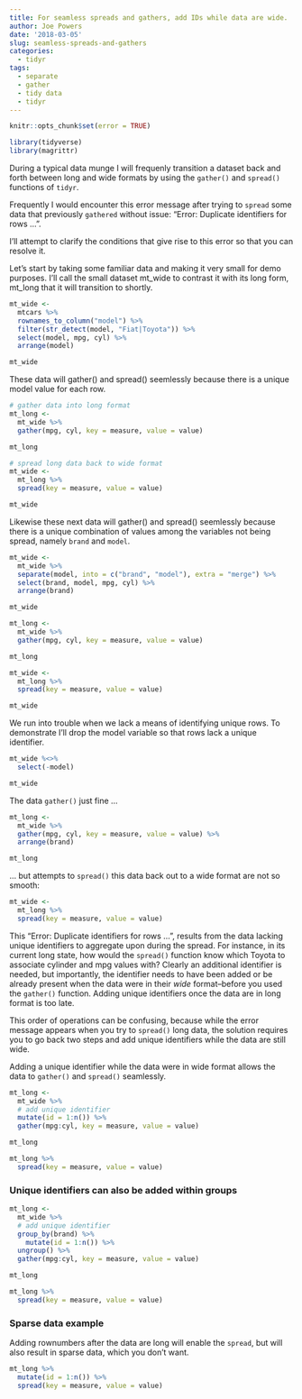 ```yaml
---
title: For seamless spreads and gathers, add IDs while data are wide.
author: Joe Powers
date: '2018-03-05'
slug: seamless-spreads-and-gathers
categories:
  - tidyr
tags:
  - separate
  - gather
  - tidy data
  - tidyr
---
```


```r
knitr::opts_chunk$set(error = TRUE)
```

```r
library(tidyverse)
library(magrittr)
```

During a typical data munge I will frequenly transition a dataset back and forth between long and wide formats by using the `gather()` and `spread()` functions of `tidyr`. 

Frequently I would encounter this error message after trying to `spread` some data that previously `gathered` without issue: "Error: Duplicate identifiers for rows ...".

I'll attempt to clarify the conditions that give rise to this error so that you can resolve it.

Let's start by taking some familiar data and making it very small for demo purposes. I'll call the small dataset mt_wide to contrast it with its long form, mt_long that it will transition to shortly. 
```r
mt_wide <- 
  mtcars %>% 
  rownames_to_column("model") %>% 
  filter(str_detect(model, "Fiat|Toyota")) %>% 
  select(model, mpg, cyl) %>% 
  arrange(model)

mt_wide
```

These data will gather() and spread() seemlessly because there is a unique model value for each row. 
```r
# gather data into long format
mt_long <- 
  mt_wide %>% 
  gather(mpg, cyl, key = measure, value = value)

mt_long

# spread long data back to wide format
mt_wide <- 
  mt_long %>% 
  spread(key = measure, value = value)

mt_wide
```

Likewise these next data will gather() and spread() seemlessly because there is a unique combination of values among the variables not being spread, namely `brand` and `model`. 
```r
mt_wide <- 
  mt_wide %>% 
  separate(model, into = c("brand", "model"), extra = "merge") %>%
  select(brand, model, mpg, cyl) %>% 
  arrange(brand)

mt_wide
```

```r
mt_long <- 
  mt_wide %>% 
  gather(mpg, cyl, key = measure, value = value)

mt_long

mt_wide <- 
  mt_long %>% 
  spread(key = measure, value = value)

mt_wide
```

We run into trouble when we lack a means of identifying unique rows. To demonstrate I'll drop the model variable so that rows lack a unique identifier. 
```r
mt_wide %<>% 
  select(-model)

mt_wide
```

The data `gather()` just fine ...
```r
mt_long <- 
  mt_wide %>% 
  gather(mpg, cyl, key = measure, value = value) %>% 
  arrange(brand)

mt_long
```

... but attempts to `spread()` this data back out to a wide format are not so smooth: 
```r
mt_wide <- 
  mt_long %>% 
  spread(key = measure, value = value)
```

This "Error: Duplicate identifiers for rows ...", results from the data lacking unique identifiers to aggregate upon during the spread. For instance, in its current long state, how would the `spread()` function know which Toyota to associate cylinder and mpg values with? Clearly an additional identifier is needed, but importantly, the identifier needs to have been added or be already present when the data were in their *wide* format--before you used the `gather()` function. Adding unique identifiers once the data are in long format is too late. 

This order of operations can be confusing, because while the error message appears when you try to `spread()` long data, the solution requires you to go back two steps and add unique identifiers while the data are still wide.

Adding a unique identifier while the data were in wide format allows the data to `gather()` and `spread()` seamlessly.
```r
mt_long <- 
  mt_wide %>% 
  # add unique identifier
  mutate(id = 1:n()) %>% 
  gather(mpg:cyl, key = measure, value = value) 

mt_long
```

```r
mt_long %>% 
  spread(key = measure, value = value)
```

### Unique identifiers can also be added within groups
```r
mt_long <- 
  mt_wide %>% 
  # add unique identifier
  group_by(brand) %>% 
    mutate(id = 1:n()) %>% 
  ungroup() %>% 
  gather(mpg:cyl, key = measure, value = value) 

mt_long
```

```r
mt_long %>% 
  spread(key = measure, value = value)
```

### Sparse data example
Adding rownumbers after the data are long will enable the `spread`, but will also result in sparse data, which you don't want. 
```r
mt_long %>% 
  mutate(id = 1:n()) %>% 
  spread(key = measure, value = value)
```